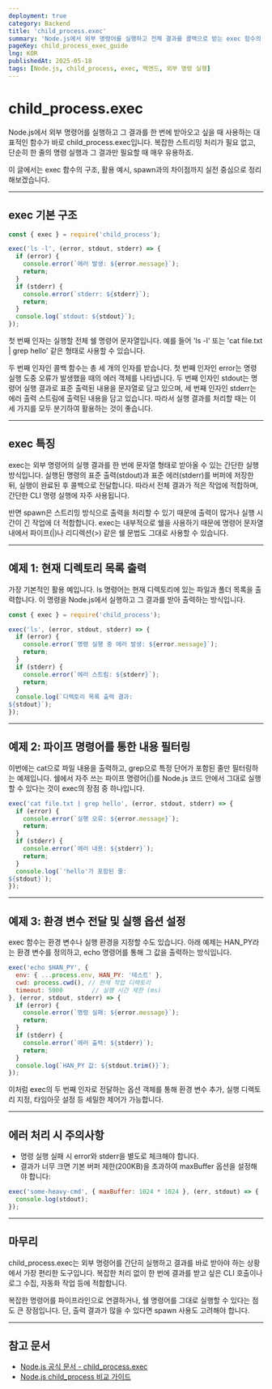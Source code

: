```yaml
---
deployment: true
category: Backend
title: 'child_process.exec'
summary: 'Node.js에서 외부 명령어를 실행하고 전체 결과를 콜백으로 받는 exec 함수의 사용법과 실전 예제를 알아봅니다.'
pageKey: child_process_exec_guide
lng: KOR
publishedAt: 2025-05-18
tags: [Node.js, child_process, exec, 백엔드, 외부 명령 실행]
---
```


# child_process.exec

Node.js에서 외부 명령어를 실행하고 그 결과를 한 번에 받아오고 싶을 때 사용하는 대표적인 함수가 바로 <codeline>child_process.exec</codeline>입니다. 복잡한 스트리밍 처리가 필요 없고, 단순히 한 줄의 명령 실행과 그 결과만 필요할 때 매우 유용하죠.



이 글에서는 <codeline>exec</codeline> 함수의 구조, 활용 예시, <codeline>spawn</codeline>과의 차이점까지 실전 중심으로 정리해보겠습니다.

---

## exec 기본 구조

```javascript title="child_process-exec" showLineNumbers
const { exec } = require('child_process');

exec('ls -l', (error, stdout, stderr) => {
  if (error) {
    console.error(`에러 발생: ${error.message}`);
    return;
  }
  if (stderr) {
    console.error(`stderr: ${stderr}`);
    return;
  }
  console.log(`stdout: ${stdout}`);
});
```

첫 번째 인자는 실행할 전체 쉘 명령어 문자열입니다. 예를 들어 'ls -l' 또는 'cat file.txt | grep hello' 같은 형태로 사용할 수 있습니다.

두 번째 인자인 콜백 함수는 총 세 개의 인자를 받습니다. 첫 번째 인자인 error는 명령 실행 도중 오류가 발생했을 때의 에러 객체를 나타냅니다. 두 번째 인자인 stdout는 명령어 실행 결과로 표준 출력된 내용을 문자열로 담고 있으며, 세 번째 인자인 stderr는 에러 출력 스트림에 출력된 내용을 담고 있습니다. 따라서 실행 결과를 처리할 때는 이 세 가지를 모두 분기하여 활용하는 것이 좋습니다.

---

## exec 특징

exec는 외부 명령어의 실행 결과를 한 번에 문자열 형태로 받아올 수 있는 간단한 실행 방식입니다. 실행된 명령의 표준 출력(stdout)과 표준 에러(stderr)를 버퍼에 저장한 뒤, 실행이 완료된 후 콜백으로 전달합니다. 따라서 전체 결과가 적은 작업에 적합하며, 간단한 CLI 명령 실행에 자주 사용됩니다.



반면 spawn은 스트리밍 방식으로 출력을 처리할 수 있기 때문에 출력이 많거나 실행 시간이 긴 작업에 더 적합합니다. exec는 내부적으로 쉘을 사용하기 때문에 명령어 문자열 내에서 파이프(|)나 리디렉션(>) 같은 쉘 문법도 그대로 사용할 수 있습니다.



---

## 예제 1: 현재 디렉토리 목록 출력

가장 기본적인 활용 예입니다. <codeline>ls</codeline> 명령어는 현재 디렉토리에 있는 파일과 폴더 목록을 출력합니다. 이 명령을 Node.js에서 실행하고 그 결과를 받아 출력하는 방식입니다.

```javascript title="child_process-exec" showLineNumbers
const { exec } = require('child_process');

exec('ls', (error, stdout, stderr) => {
  if (error) {
    console.error(`명령 실행 중 에러 발생: ${error.message}`);
    return;
  }
  if (stderr) {
    console.error(`에러 스트림: ${stderr}`);
    return;
  }
  console.log(`디렉토리 목록 출력 결과:
${stdout}`);
});
```

---

## 예제 2: 파이프 명령어를 통한 내용 필터링

이번에는 <codeline>cat</codeline>으로 파일 내용을 출력하고, <codeline>grep</codeline>으로 특정 단어가 포함된 줄만 필터링하는 예제입니다. 쉘에서 자주 쓰는 파이프 명령어(<codeline>|</codeline>)를 Node.js 코드 안에서 그대로 실행할 수 있다는 것이 <codeline>exec</codeline>의 장점 중 하나입니다.

```javascript title="child_process-exec" showLineNumbers
exec('cat file.txt | grep hello', (error, stdout, stderr) => {
  if (error) {
    console.error(`실행 오류: ${error.message}`);
    return;
  }
  if (stderr) {
    console.error(`에러 내용: ${stderr}`);
    return;
  }
  console.log(`'hello'가 포함된 줄:
${stdout}`);
});
```

---

## 예제 3: 환경 변수 전달 및 실행 옵션 설정

<codeline>exec</codeline> 함수는 환경 변수나 실행 환경을 지정할 수도 있습니다. 아래 예제는 HAN_PY라는 환경 변수를 정의하고, echo 명령어를 통해 그 값을 출력하는 방식입니다.

```javascript title="child_process-exec" showLineNumbers
exec('echo $HAN_PY', {
  env: { ...process.env, HAN_PY: '테스트' },
  cwd: process.cwd(), // 현재 작업 디렉토리
  timeout: 5000        // 실행 시간 제한 (ms)
}, (error, stdout, stderr) => {
  if (error) {
    console.error(`명령 실패: ${error.message}`);
    return;
  }
  if (stderr) {
    console.error(`에러 출력: ${stderr}`);
    return;
  }
  console.log(`HAN_PY 값: ${stdout.trim()}`);
});
```

이처럼 <codeline>exec</codeline>의 두 번째 인자로 전달하는 옵션 객체를 통해 환경 변수 추가, 실행 디렉토리 지정, 타임아웃 설정 등 세밀한 제어가 가능합니다.


---

## 에러 처리 시 주의사항

- 명령 실행 실패 시 <codeline>error</codeline>와 <codeline>stderr</codeline>을 별도로 체크해야 합니다.
- 결과가 너무 크면 기본 버퍼 제한(200KB)을 초과하여 <codeline>maxBuffer</codeline> 옵션을 설정해야 합니다:

```javascript title="child_process-exec" showLineNumbers
exec('some-heavy-cmd', { maxBuffer: 1024 * 1024 }, (err, stdout) => {
  console.log(stdout);
});
```

---

## 마무리

<codeline>child_process.exec</codeline>는 외부 명령어를 간단히 실행하고 결과를 바로 받아야 하는 상황에서 가장 편리한 도구입니다. 복잡한 처리 없이 한 번에 결과를 받고 싶은 CLI 호출이나 로그 수집, 자동화 작업 등에 적합합니다.



복잡한 명령어를 파이프라인으로 연결하거나, 쉘 명령어를 그대로 실행할 수 있다는 점도 큰 장점입니다. 단, 출력 결과가 많을 수 있다면 <codeline>spawn</codeline> 사용도 고려해야 합니다.

---

## 참고 문서

- [Node.js 공식 문서 - child_process.exec](https://nodejs.org/api/child_process.html#child_process_child_process_exec_command_options_callback)
- [Node.js child_process 비교 가이드](https://nodejs.org/api/child_process.html)